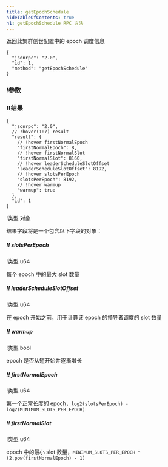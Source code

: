 ```yaml
---
title: getEpochSchedule
hideTableOfContents: true
h1: getEpochSchedule RPC 方法
---
```


返回此集群创世配置中的 epoch 调度信息

<APIMethod>

```jsonc !!request curl
{
  "jsonrpc": "2.0",
  "id": 1,
  "method": "getEpochSchedule"
}
```

### !参数

### !!结果

```jsonc !response
{
  "jsonrpc": "2.0",
  // !hover(1:7) result
  "result": {
    // !hover firstNormalEpoch
    "firstNormalEpoch": 8,
    // !hover firstNormalSlot
    "firstNormalSlot": 8160,
    // !hover leaderScheduleSlotOffset
    "leaderScheduleSlotOffset": 8192,
    // !hover slotsPerEpoch
    "slotsPerEpoch": 8192,
    // !hover warmup
    "warmup": true
  },
  "id": 1
}
```

!类型 对象

结果字段将是一个包含以下字段的对象：

##### !! slotsPerEpoch

!类型 u64

每个 epoch 中的最大 slot 数量

##### !! leaderScheduleSlotOffset

!类型 u64

在 epoch 开始之前，用于计算该 epoch 的领导者调度的 slot 数量

##### !! warmup

!类型 bool

epoch 是否从短开始并逐渐增长

##### !! firstNormalEpoch

!类型 u64

第一个正常长度的 epoch，`log2(slotsPerEpoch) - log2(MINIMUM_SLOTS_PER_EPOCH)`

##### !! firstNormalSlot

!类型 u64

epoch 中的最小 slot 数量，`MINIMUM_SLOTS_PER_EPOCH * (2.pow(firstNormalEpoch) - 1)`

</APIMethod>
